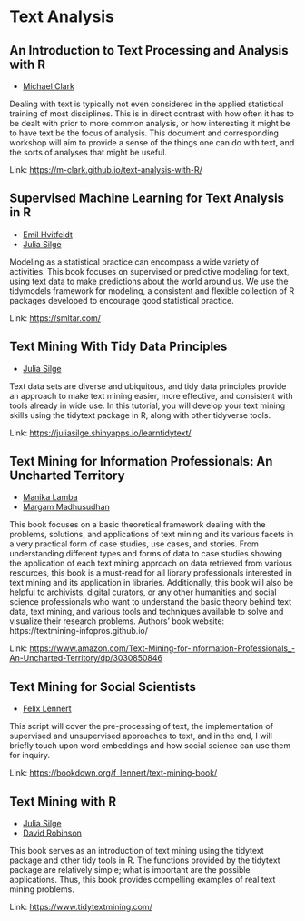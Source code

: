 # Text Analysis

## An Introduction to Text Processing and Analysis with R

- [Michael Clark](https://m-clark.github.io)

Dealing with text is typically not even considered in the applied statistical training of most disciplines. This is in direct contrast with how often it has to be dealt with prior to more common analysis, or how interesting it might be to have text be the focus of analysis. This document and corresponding workshop will aim to provide a sense of the things one can do with text, and the sorts of analyses that might be useful.

Link: [https://m-clark.github.io/text-analysis-with-R/](https://m-clark.github.io/text-analysis-with-R/)

## Supervised Machine Learning for Text Analysis in R

- [Emil Hvitfeldt](https://twitter.com/Emil_Hvitfeldt)
- [Julia Silge](https://twitter.com/juliasilge)

Modeling as a statistical practice can encompass a wide variety of
activities. This book focuses on supervised or predictive modeling for
text, using text data to make predictions about the world around us. We
use the tidymodels framework for modeling, a consistent and flexible
collection of R packages developed to encourage good statistical
practice.

Link: [https://smltar.com/](https://smltar.com/)

## Text Mining With Tidy Data Principles

- [Julia Silge](https://twitter.com/juliasilge)

Text data sets are diverse and ubiquitous, and tidy data principles provide an approach to make text mining easier, more effective, and consistent with tools already in wide use. In this tutorial, you will develop your text mining skills using the tidytext package in R, along
with other tidyverse tools.

Link: [https://juliasilge.shinyapps.io/learntidytext/](https://juliasilge.shinyapps.io/learntidytext/)

## Text Mining for Information Professionals: An Uncharted Territory

- [Manika Lamba](https://twitter.com/lamba_manika)
- [Margam Madhusudhan](https://twitter.com/drmadhusudhan)

This book focuses on a basic theoretical framework dealing with the problems, solutions, and applications of text mining and its various facets in a very practical form of case studies, use cases, and stories. From understanding different types and forms of data to case studies showing the application of each text mining approach on data retrieved from various resources, this book is a must-read for all library professionals interested in text mining and its application in libraries. Additionally, this book will also be helpful to archivists, digital curators, or any other humanities and social science professionals who want to understand the basic theory behind text data, text mining, and various tools and techniques available to solve and visualize their research problems. 
Authors' book website: https://textmining-infopros.github.io/

Link: [https://www.amazon.com/Text-Mining-for-Information-Professionals_-An-Uncharted-Territory/dp/3030850846](https://www.amazon.com/Text-Mining-for-Information-Professionals_-An-Uncharted-Territory/dp/3030850846)

## Text Mining for Social Scientists

- [Felix Lennert](https://twitter.com/felixlennert)

This script will cover the pre-processing of text, the implementation of supervised and unsupervised approaches to text, and in the end, I will briefly touch upon word embeddings and how social science can use them for inquiry.

Link: [https://bookdown.org/f_lennert/text-mining-book/](https://bookdown.org/f_lennert/text-mining-book/)

## Text Mining with R

- [Julia Silge](https://twitter.com/juliasilge)
- [David Robinson](https://twitter.com/drob)

This book serves as an introduction of text mining using the tidytext
package and other tidy tools in R. The functions provided by the
tidytext package are relatively simple; what is important are the
possible applications. Thus, this book provides compelling examples of
real text mining problems.

Link: [https://www.tidytextmining.com/](https://www.tidytextmining.com/)


